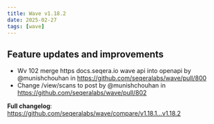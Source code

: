 ```yaml
---
title: Wave v1.18.2
date: 2025-02-27
tags: [wave]
---
```


## Feature updates and improvements

* Wv 102 merge https docs.seqera.io wave api into openapi by @munishchouhan in https://github.com/seqeralabs/wave/pull/800
* Change /view/scans to post by @munishchouhan in https://github.com/seqeralabs/wave/pull/802

**Full changelog**: https://github.com/seqeralabs/wave/compare/v1.18.1...v1.18.2
